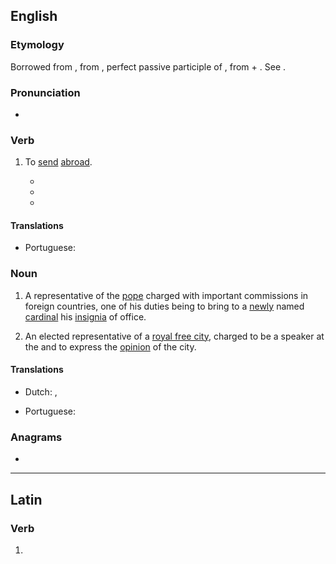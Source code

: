 ==English==

===Etymology===
Borrowed from {{bor|en|fr|ablegat|ablégate}}, from {{der|en|la|ablēgātus}}, perfect passive participle of {{m|la|ablēgō||I send off or away; banish}}, from {{m|la|ab||from, away from}} + {{m|la|lēgō||I dispatch, send on a commission}}. See {{m|en|legate}}.

===Pronunciation===
* {{a|US}} {{IPA|/ˈæ.bləˌɡeɪt/|/ˈæ.bləˌɡət/|lang=en}}

===Verb===
{{en-verb|ablegat}}

# {{lb|en|transitive|obsolete}} To [[send]] [[abroad]].
#* {{quote-book|lang=en|passage=Thou hellish Dog, Depart, or I will amand, '''ablegate''', and send thee to some vast and horrid Desert.|author=R. Carpenter|title=Pragmatical Jesuit 64|year=c. 1660}}
#* {{quote-book|lang=en|year=1795|title=Elisa Powell, or Trials of sensibility|passage=The evil which you imav gine, therefore, is so far from being really felt, that we are now sufferers by the bad policy of our ancestors, in '''ablegating''' their poor to till the wilds of America; and maintaining them there at an enormous expence|author=Elisa Powell}}
#* {{quote-book|lang=en|passage=Couriers were '''ablegated''' from all points of the vicinage, to secure the adjuments of pharmacopolists, chirurgeons, and even of amethodists; but their prescriptions had no consimilitude.|year=1870|title=Letters to Squire Pedant: In the East|author=Samuel Klinefelter Hoshour}}

====Translations====
{{trans-top|to send abroad}}
* Portuguese: {{t+|pt|ablegar}}
{{trans-mid}}
{{trans-bottom}}

===Noun===
{{en-noun}}

# {{lb|en|Roman Catholicism}} A representative of the [[pope]] charged with important commissions in foreign countries, one of his duties being to bring to a [[newly]] named [[cardinal]] his [[insignia]] of office.
# {{lb|en|historical}} An elected representative of a [[royal free city]], charged to be a speaker at the {{w|Diet of Hungary}} and to express the [[opinion]] of the city.

====Translations====
{{trans-top|representative of the pope in foreign countries}}
* Dutch: {{t|nl|ablegaat|m}}, {{t|nl|pauselijke gezant|m}}
{{trans-mid}}
* Portuguese: {{t|pt|ablegado|m}}
{{trans-bottom}}

===Anagrams===
* {{anagrams|en|a=aabeeglt|gateable}}

----

==Latin==

===Verb===
{{la-verb-form|ablēgāte}}

# {{inflection of|la|ablēgō||2|p|pres|actv|impr}}